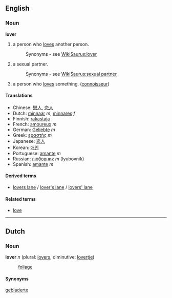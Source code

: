 ==English==
===Noun===
'''lover'''
# a person who [[love|loves]] another person.
#:Synonyms - see [[WikiSaurus:lover]]
# a sexual partner.
#:Synonyms - see [[WikiSaurus:sexual partner]]
# a person who [[love|loves]] something. ([[connoisseur]])

====Translations====
*Chinese: [[戀人]], [[恋人]]
*Dutch: [[minnaar]] ''m'', [[minnares]] ''f''
*Finnish: [[rakastaja]]
*French: [[amoureux]] ''m''
*German: [[Geliebte]] ''m''
*Greek: [[εραστής]] ''m''
*Japanese: [[恋人]]
*Korean: [[애인]]
*Portuguese: [[amante]] ''m''
*Russian: [[любовник]] ''m'' (lyubovnik)
*Spanish: [[amante]] ''m''

====Derived terms====
*[[lovers lane]] / [[lover's lane]] / [[lovers' lane]]

====Related terms====
*[[love]]

----

==Dutch==
===Noun===
'''lover''' ''n'' (plural: [[lovers]], diminutive: [[lovertje]])

:[[foliage]]

====Synonyms====
[[gebladerte]]
